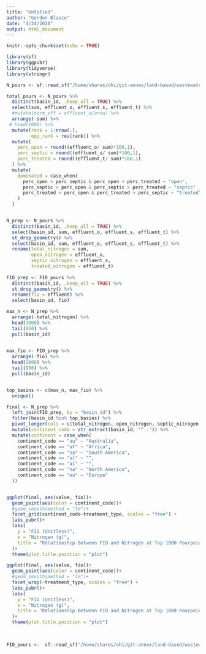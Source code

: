 ```yaml
---
title: "Untitled"
author: "Gordon Blasco"
date: "4/24/2020"
output: html_document
---
```


```r
knitr::opts_chunk$set(echo = TRUE)
```

```r
library(sf)
library(ggpubr)
library(tidyverse)
library(stringr)
```


```r

N_pours <- sf::read_sf("/home/shares/ohi/git-annex/land-based/wastewater/data/processed/N_effluent_output/pourpoints_N_Alldata.shp")

total_pours <- N_pours %>% 
  distinct(basin_id, .keep_all = TRUE) %>% 
  select(sum, effluent_o, effluent_s, effluent_t) %>% 
  #mutate(norm_eff = effluent_a/area) %>% 
  arrange(-sum) %>% 
 # head(1000) %>% 
  mutate(rank = 1:nrow(.), 
         opp_rank = rev(rank)) %>% 
  mutate(
    perc_open = round((effluent_o/ sum)*100,1),
    perc_septic = round((effluent_s/ sum)*100,1),
    perc_treated = round((effluent_t/ sum)*100,1)
  ) %>% 
  mutate(
    dominated = case_when(
      perc_open > perc_septic & perc_open > perc_treated ~ "open",
      perc_septic > perc_open & perc_septic > perc_treated ~ "septic" , 
      perc_treated > perc_open & perc_treated > perc_septic ~ "treated"
    )
  )


N_prep <- N_pours %>% 
  distinct(basin_id, .keep_all = TRUE) %>% 
  select(basin_id, sum, effluent_o, effluent_s, effluent_t) %>% 
  st_drop_geometry() %>% 
  select(basin_id, sum, effluent_o, effluent_s, effluent_t) %>% 
  rename(total_nitrogen = sum,
         open_nitrogen = effluent_o, 
         septic_nitrogen = effluent_s, 
         treated_nitrogen = effluent_t)
  
FIO_prep <- FIO_pours %>% 
  distinct(basin_id, .keep_all = TRUE) %>% 
  st_drop_geometry() %>% 
  rename(fio = effluent) %>% 
  select(basin_id, fio)

max_n <- N_prep %>% 
  arrange(-total_nitrogen) %>% 
  head(1000) %>% 
  tail(950) %>% 
  pull(basin_id) 
  

max_fio <- FIO_prep %>% 
  arrange(-fio) %>% 
  head(1000) %>% 
  tail(950) %>%
  pull(basin_id)


top_basins <- c(max_n, max_fio) %>% 
  unique()

final <- N_prep %>% 
  left_join(FIO_prep, by = "basin_id") %>% 
  filter(basin_id %in% top_basins) %>% 
  pivot_longer(cols = c(total_nitrogen, open_nitrogen, septic_nitrogen, treated_nitrogen), names_to = "treatment_type") %>% 
  mutate(continent_code = str_extract(basin_id, "^..")) %>% 
  mutate(continent = case_when(
    continent_code == "au" ~ "Australia",
    continent_code == "af" ~ "Africa",
    continent_code == "sa" ~ "South America",
    continent_code == "al" ~ "",
    continent_code == "ai" ~ "",
    continent_code == "na" ~ "North America",
    continent_code == "eu" ~ "Europe"
  ))


ggplot(final, aes(value, fio))+
  geom_point(aes(color = continent_code))+
  #geom_smooth(method = "lm")+
  facet_grid(continent_code~treatment_type, scales = "free") +
  labs_pubr()+
  labs(
    y = "FIO (Unitless)",
    x = "Nitrogen (g)",
    title = "Relationship Between FIO and Nitrogen at Top 1000 Pourpoints"
  )+
  theme(plot.title.position = "plot")

ggplot(final, aes(value, fio))+
  geom_point(aes(color = continent_code))+
  #geom_smooth(method = "lm")+
  facet_wrap(~treatment_type, scales = "free") +
  labs_pubr()+
  labs(
    y = "FIO (Unitless)",
    x = "Nitrogen (g)",
    title = "Relationship Between FIO and Nitrogen at Top 1000 Pourpoints"
  )+
  theme(plot.title.position = "plot")
  
  

```

```r
FIO_pours <-  sf::read_sf("/home/shares/ohi/git-annex/land-based/wastewater/data/processed/FIO_effluent_output/effluent_FIO_pourpoints.shp")
```

